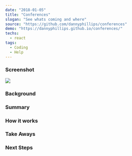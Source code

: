 ---
date: "2018-01-05"
title: "Conferences"
slogan: "See whats coming and where"
source: "https://github.com/dannyphillips/conferences"
demo: "https://dannyphillips.github.io/conferences/"
techs:
  - react
tags:
  - Coding
  - Help
---
### Screenshot
![](./screenshot.png)

### Background

### Summary

### How it works

### Take Aways

### Next Steps